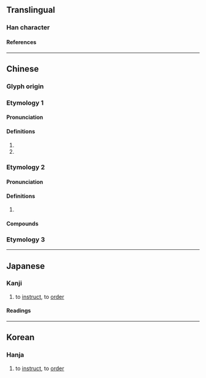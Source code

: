 {{character info/new}}
==Translingual==

===Han character===
{{Han char|rn=30|rad=口|as=04|sn=7|four=68027|canj=RCSH|ids=⿰口分}}

====References====
{{Han ref|kx=0178.110|dkj=03347|dj=0395.160|hdz=10592.030|uh=5429}}

----

==Chinese==
{{zh-forms}}

===Glyph origin===
{{Han etym}}
===Etymology 1===
====Pronunciation====
{{zh-pron
|m=fēn
|c=fan1
|mn=hun/hoan
|mn_note=hun - literary; hoan - vernacular
|mc=
|oc=y
|cat=v
}}

====Definitions====
{{zh-hanzi}}

# {{zh-only|吩咐}}
# {{zh-only|吩呶}}
===Etymology 2===
====Pronunciation====
{{zh-pron
|m=fēn
|c=fan1
|cat=n
}}

====Definitions====
{{zh-hanzi}}
# {{n-g|Used in transcription.}}

====Compounds====
{{zh-der|吩嗪|噻吩|卟吩}}

===Etymology 3===
{{zh-see|噴|v}}
----

==Japanese==

===Kanji===
{{ja-kanji|rs=口04}}

# to [[instruct]], to [[order]]

====Readings====
{{ja-readings|goon=ふん|kanon=ふん}}

----

==Korean==

===Hanja===
{{ko-hanja|hangeul=분|rv=bun|mr=pun}}

# to [[instruct]], to [[order]]
